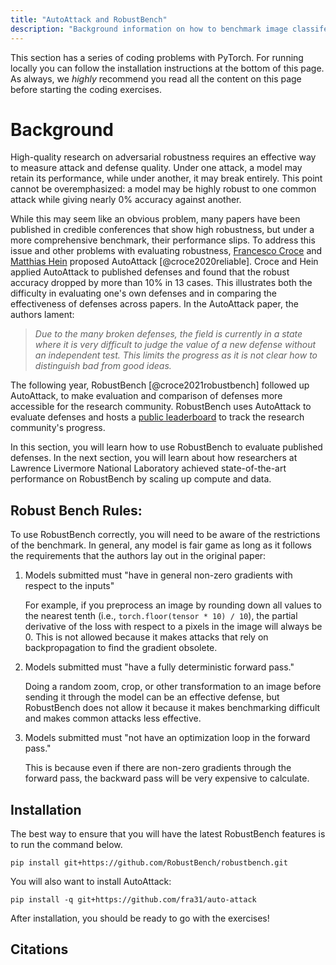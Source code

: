 ```yaml
---
title: "AutoAttack and RobustBench"
description: "Background information on how to benchmark image classifer robustness against adversarial examples."
---
```


This section has a series of coding problems with PyTorch. For running locally you can follow the
installation instructions at the bottom of this page. As always, we <i>highly</i> recommend you read
all the content on this page before starting the coding exercises.

<ExerciseButtons
  githubUrl="https://github.com/zroe1/xlab-ai-security/blob/main/working/robust_bench.ipynb"
  colabUrl="https://colab.research.google.com/github/zroe1/xlab-ai-security/blob/main/notebooks/robustbench-exercise.ipynb"
/>

# Background

High-quality research on adversarial robustness requires an effective way to measure attack and defense quality. Under one attack, a model may retain its performance, while under another, it may break entirely. This point cannot be overemphasized: a model may be highly robust to one common attack while giving nearly 0% accuracy against another.

While this may seem like an obvious problem, many papers have been published in credible conferences that show high robustness,
but under a more comprehensive benchmark, their performance slips. To address
this issue and other problems with evaluating robustness, [Francesco Croce](https://scholar.google.com/citations?user=laq9cq0AAAAJ&hl=en)
and [Matthias Hein](https://scholar.google.com/citations?user=0ZAb3tsAAAAJ&hl=en) proposed
AutoAttack [@croce2020reliable]. Croce and Hein applied AutoAttack to published defenses and
found that the robust accuracy dropped by more than 10% in 13 cases. This illustrates
both the difficulty in evaluating one's own defenses and in comparing the
effectiveness of defenses across papers. In the AutoAttack paper, the authors
lament:

<blockquote>
  <i>
    Due to the many broken defenses, the field is currently in a state where it is very difficult to
    judge the value of a new defense without an independent test. This limits the progress as it is
    not clear how to distinguish bad from good ideas.
  </i>
</blockquote>

The following year, RobustBench [@croce2021robustbench] followed up AutoAttack, to make evaluation and comparison of defenses more accessible for the research community. RobustBench uses AutoAttack to evaluate defenses and hosts a [public leaderboard](https://robustbench.github.io/) to track the research community's progress.

In this section, you will learn how to use RobustBench to evaluate published defenses. In the next section, you will learn about how researchers at Lawrence Livermore National Laboratory achieved state-of-the-art performance on RobustBench by scaling up compute and data.

## Robust Bench Rules:

To use RobustBench correctly, you will need to be aware of the restrictions of the benchmark. In general, any model is fair game as long as it follows the requirements that the authors lay out in the original paper:

1. Models submitted must "have in general non-zero gradients with respect to the inputs"

   For example, if you preprocess an image by rounding down all values to the nearest tenth (i.e., `torch.floor(tensor * 10) / 10`), the partial derivative of the loss with respect to a pixels in the image will always be 0.
   This is not allowed because it makes attacks that rely on backpropagation to find the gradient obsolete.

2. Models submitted must "have a fully deterministic forward pass."

   Doing a random zoom, crop, or other transformation to an image before sending it through the model can be an effective defense, but RobustBench does not allow it because it makes benchmarking difficult and makes common attacks less effective.

3. Models submitted must "not have an optimization loop in the forward pass."

   This is because even if there are non-zero gradients through the forward pass, the backward pass will be very expensive to calculate.

## Installation

The best way to ensure that you will have the latest RobustBench features is to run the command below.

```
pip install git+https://github.com/RobustBench/robustbench.git
```

You will also want to install AutoAttack:

```
pip install -q git+https://github.com/fra31/auto-attack
```

After installation, you should be ready to go with the exercises!

## Citations
